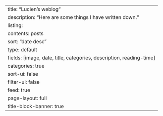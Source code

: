 ---
title: "Lucien's weblog"
description: "Here are some things I have written down."
listing:
  contents: posts
  sort: "date desc"
  type: default
  fields: [image, date, title, categories, description, reading-time]
  categories: true
  sort-ui: false
  filter-ui: false
  feed: true
page-layout: full
title-block-banner: true
---